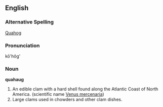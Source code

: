==English==

===Alternative Spelling===

[[Quahog]]

===Pronunciation===

kō'hôg'

===Noun===

'''quahaug'''

#An edible clam with a hard shell found along the Atlantic Coast of North America. (scientific name [[Venus mercenaria]])
#Large clams used in chowders and other clam dishes.